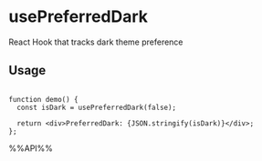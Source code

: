 # usePreferredDark

React Hook that tracks dark theme preference


## Usage

```tsx live

function demo() {
  const isDark = usePreferredDark(false);

  return <div>PreferredDark: {JSON.stringify(isDark)}</div>;
};

```

%%API%%